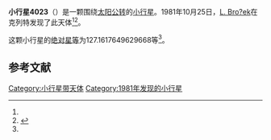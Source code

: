 {{Infobox planet
| bgcolour = #FFFFC0
| name = 4023 Jarnik
| symbol = 
| image = 
| caption = 
| discovery = yes
| discovery_ref = 
| discoverer = [[L._Bro?ek|L. Bro?ek]]
| discovery_site = [[克列特|克列特]] 
| discovered = 1981年10月25日
| designations = yes
| mp_name = 
| named_after = 
| alt_names = 1981 UN/ 1981 XE
| mp_category = [[主带小行星|主带小行星]]
| orbit_ref = <ref name="a">[http://ssd.jpl.nasa.gov/sbdb.cgi?sstr=4023 4023 Jarnik] {{Wayback|url=http://ssd.jpl.nasa.gov/sbdb.cgi?sstr=4023 |date=20210717062407 }}，小行星數據庫瀏覽器（JPL Small-Body Database Browser）－[[美国国家航空航天局|美国国家航空航天局]]喷气推进实验室</ref>
| epoch = 2456400.5 (2013年4月18日更新)
| aphelion = {{convert|2.441899892125147|AU|km|3|abbr=on|lk=out}}
| perihelion = {{convert|2.025543593350891|AU|km|3|abbr=on}}
| semimajor = {{convert|2.233721742738019|AU|km|3|abbr=on}}
| eccentricity = 0.093197888
| period = 1219.38833 [[日|日]]<br />3.34[[儒略年|儒略年]]
| avg_speed = 
| inclination = 1.851245128389318
| asc_node = 244.8439324963841
| mean_anomaly = 
| arg_peri = 127.1617649629668
| satellites = 
| physical_characteristics = yes
| dimensions = 
| mass = 
| density = 
| surface_grav = 
| escape_velocity = 
| sidereal_day = 
| axial_tilt = 
| pole_ecliptic_lat = 
| pole_ecliptic_lon = 
| albedo = 
| temperatures= 
| temp_name1 = 
| mean_temp_1 = 
| max_temp_1 = 
| temp_name2 = 
| max_temp_2 = 
| spectral_type = 
| abs_magnitude = 127.1617649629668
}}

'''小行星4023'''（{{lang-en|4023 Jarnik}}）是一颗围绕[[太阳|太阳]][[公转|公转]]的[[小行星|小行星]]。1981年10月25日，[[L._Bro?ek|L. Bro?ek]]在克列特发现了此天体<ref name="a" /><ref>{{cite news|title=小行星列表|url=http://cfa-www.harvard.edu/iau/lists/NumberedMPs.txt|accessdate=2013-07-08|newspaper=哈佛大学|archive-date=2008-05-17|archive-url=https://web.archive.org/web/20080517010638/http://cfa-www.harvard.edu/iau/lists/NumberedMPs.txt|dead-url=no}}</ref>。

这颗小行星的[[绝对星等|绝对星等]]为127.1617649629668等<ref name="a" />。

==参考文献==
{{reflist}}
{{Minor Planet Number|[[小行星4022|小行星4022]]|[[小行星4024|小行星4024]]}}

{{小天体}}

[[Category:小行星带天体|Category:小行星带天体]]
[[Category:1981年发现的小行星|Category:1981年发现的小行星]]

{{asteroid-stub}}
